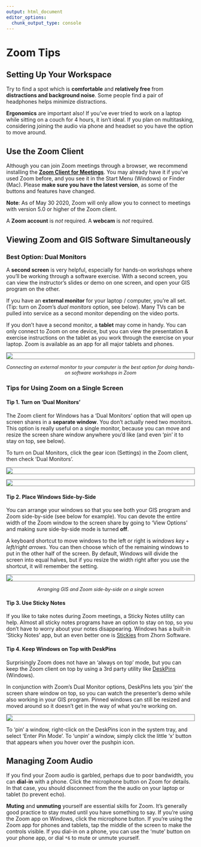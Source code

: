 ```yaml
---
output: html_document
editor_options: 
  chunk_output_type: console
---
```

# Zoom Tips

## Setting Up Your Workspace 

Try to find a spot which is **comfortable** and **relatively free** from **distractions and background noise**. Some people find a pair of headphones helps minimize distractions. 

**Ergonomics** are important also! If you've ever tried to work on a laptop while sitting on a couch for 4 hours, it isn't ideal. If you plan on multitasking, considering joining the audio via phone and headset so you have the option to move around.                          

## Use the Zoom Client

Although you can join Zoom meetings through a browser, we recommend installing the [**Zoom Client for Meetings**](https://zoom.us/download){target="_blank" rel="noopener"}. You may already have it if you've used Zoom before, and you see it in the Start Menu (Windows) or Finder (Mac). Please **make sure you have the latest version**, as some of the buttons and features have changed.

<div class="indented2">
**Note**: As of May 30 2020, Zoom will only allow you to connect to meetings with version 5.0 or higher of the Zoom client.
</div>

A **Zoom account** is *not* required. A **webcam** is *not* required. 

## Viewing Zoom and GIS Software Simultaneously

### Best Option: Dual Monitors

A **second screen** is very helpful, especially for hands-on workshops where you'll be working through a software exercise. With a second screen, you can view the instructor's slides or demo on one screen, and open your GIS program on the other. 

If you have an **external monitor** for your laptop / computer, you're all set. (Tip: turn on Zoom's *dual monitors* option, see below). Many TVs can be pulled into service as a second monitor depending on the video ports.

If you don't have a second monitor, a **tablet** may come in handy. You can only connect to Zoom on one device, but you can view the presentation & exercise instructions on the tablet as you work through the exercise on your laptop. Zoom is available as an app for all major tablets and phones.

![](images/external-monitor_650x350.jpg){style="display:block; margin:1em auto; border:1px solid grey;"}
<p style="text-align:center; font-style:italic; font-size:90%;">Connecting an external monitor to your computer is the best option for doing hands-on software workshops in Zoom</p>

### Tips for Using Zoom on a Single Screen

#### Tip 1. Turn on 'Dual Monitors'

The Zoom client for Windows has a 'Dual Monitors' option that will open up screen shares in a **separate window**. You don't actually need two monitors. This option is really useful on a single monitor, because you can move and resize the screen share window anywhere you'd like (and even 'pin' it to stay on top, see below).

To turn on Dual Monitors, click the gear icon (Settings) in the Zoom client, then check 'Dual Monitors'.

![](images/zoom-client-setting-btn_300x522x256.png){style="display:block; margin:1em auto; border:1px solid grey;"}

![](images/zoom-client_dual-monitors_800x500x256.png){style="display:block; margin:1em auto; border:1px solid grey;"}

#### Tip 2. Place Windows Side-by-Side

You can arrange your windows so that you see both your GIS program and Zoom side-by-side (see below for example). You can devote the entire width of the Zoom window to the screen share by going to 'View Options' and making sure side-by-side mode is turned **off**.

A keyboard shortcut to move windows to the left or right is *windows key* + *left/right arrows*. You can then choose which of the remaining windows to put in the other half of the screen. By default, Windows will divide the screen into equal halves, but if you resize the width right after you use the shortcut, it will remember the setting. 

![](images/zoom-p4d_side-by-side_800x427.jpg){style="display:block; margin:1em auto; border:1px solid grey;"}
<p style="text-align:center; font-style:italic; font-size:90%;">Arranging GIS and Zoom side-by-side on a single screen</p>

#### Tip 3. Use Sticky Notes

If you like to take notes during Zoom meetings, a Sticky Notes utility can help. Almost all sticky notes programs have an option to stay on top, so you don't have to worry about your notes disappearing. Windows has a built-in 'Sticky Notes' app, but an even better one is [Stickies](https://www.zhornsoftware.co.uk/){target="_blank" rel="noopener"} from Zhorn Software.

#### Tip 4. Keep Windows on Top with DeskPins

Surprisingly Zoom does not have an 'always on top' mode, but you can keep the Zoom client on top by using a 3rd party utility like [DeskPins](https://efotinis.neocities.org/deskpins/index.html){target="_blank" rel="noopener"} (Windows). 

In conjunction with Zoom's Dual Monitor options, DeskPins lets you 'pin' the screen share window on top, so you can watch the presenter's demo while also working in your GIS program. Pinned windows can still be resized and moved around so it doesn't get in the way of what you're working on. 

![](images/deskpins_pinned-window_800x430.jpg){style="display:block; margin:1em auto; border:1px solid grey;"}

To 'pin' a window, right-click on the DeskPins icon in the system tray, and select 'Enter Pin Mode'. To 'unpin' a window, simply click the little 'x' button that appears when you hover over the pushpin icon.

## Managing Zoom Audio

If you find your Zoom audio is garbled, perhaps due to poor bandwidth, you can **dial-in** with a phone. Click the microphone button on Zoom for details. In that case, you should disconnect from the the audio on your laptop or tablet (to prevent echo).

**Muting** and **unmuting** yourself are essential skills for Zoom. It's generally good practice to stay muted until you have something to say. If you're using the Zoom app on Windows, click the microphone button. If you're using the Zoom app for phones and tablets, tap the middle of the screen to make the controls visible. If you dial-in on a phone, you can use the 'mute' button on your phone app, or dial `*6` to mute or unmute yourself.

\

